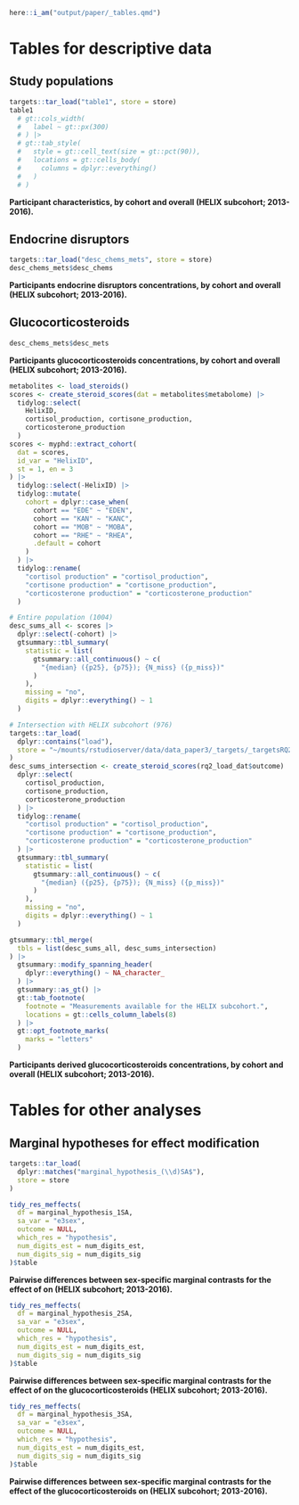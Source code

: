 <!-- title: "Tables" -->

<!-- format: -->
<!--   docx: -->
<!--     reference-doc: reference_document.docx -->

<!-- link-citations: true -->
<!-- linkcolor: blue -->

<!-- editor_options: -->
<!--   chunk_output_type: console -->

<!-- execute: -->
<!--   echo: false -->
<!--   warning: false -->
<!--   error: false -->
<!--   message: false -->

```r
here::i_am("output/paper/_tables.qmd")
```

# Tables for descriptive data

## Study populations

::: {#tbl-pop-desc}
```r
targets::tar_load("table1", store = store)
table1
  # gt::cols_width(
  #   label ~ gt::px(300)
  # ) |>
  # gt::tab_style(
  #   style = gt::cell_text(size = gt::pct(90)),
  #   locations = gt::cells_body(
  #     columns = dplyr::everything()
  #   )
  # )
```
**Participant characteristics, by cohort and overall (HELIX subcohort; 2013-2016).**
:::

## Endocrine disruptors

::: {#tbl-edc-desc}
```r
targets::tar_load("desc_chems_mets", store = store)
desc_chems_mets$desc_chems
```
**Participants endocrine disruptors concentrations, by cohort and overall (HELIX subcohort; 2013-2016).**
:::

## Glucocorticosteroids

::: {#tbl-met-desc}
```r
desc_chems_mets$desc_mets
```
**Participants glucocorticosteroids concentrations, by cohort and overall (HELIX subcohort; 2013-2016).**
:::

::: {#tbl-met-new-desc}
```r
metabolites <- load_steroids()
scores <- create_steroid_scores(dat = metabolites$metabolome) |>
  tidylog::select(
    HelixID,
    cortisol_production, cortisone_production,
    corticosterone_production
  )
scores <- myphd::extract_cohort(
  dat = scores,
  id_var = "HelixID",
  st = 1, en = 3
) |>
  tidylog::select(-HelixID) |>
  tidylog::mutate(
    cohort = dplyr::case_when(
      cohort == "EDE" ~ "EDEN",
      cohort == "KAN" ~ "KANC",
      cohort == "MOB" ~ "MOBA",
      cohort == "RHE" ~ "RHEA",
      .default = cohort
    )
  ) |>
  tidylog::rename(
    "cortisol production" = "cortisol_production",
    "cortisone production" = "cortisone_production",
    "corticosterone production" = "corticosterone_production"
  )

# Entire population (1004)
desc_sums_all <- scores |>
  dplyr::select(-cohort) |>
  gtsummary::tbl_summary(
    statistic = list(
      gtsummary::all_continuous() ~ c(
        "{median} ({p25}, {p75}); {N_miss} ({p_miss})"
      )
    ),
    missing = "no",
    digits = dplyr::everything() ~ 1
  )

# Intersection with HELIX subcohort (976)
targets::tar_load(
  dplyr::contains("load"),
  store = "~/mounts/rstudioserver/data/data_paper3/_targets/_targetsRQ2/"
)
desc_sums_intersection <- create_steroid_scores(rq2_load_dat$outcome) |>
  dplyr::select(
    cortisol_production,
    cortisone_production,
    corticosterone_production
  ) |>
  tidylog::rename(
    "cortisol production" = "cortisol_production",
    "cortisone production" = "cortisone_production",
    "corticosterone production" = "corticosterone_production"
  ) |>
  gtsummary::tbl_summary(
    statistic = list(
      gtsummary::all_continuous() ~ c(
        "{median} ({p25}, {p75}); {N_miss} ({p_miss})"
      )
    ),
    missing = "no",
    digits = dplyr::everything() ~ 1
  )

gtsummary::tbl_merge(
  tbls = list(desc_sums_all, desc_sums_intersection)
) |>
  gtsummary::modify_spanning_header(
    dplyr::everything() ~ NA_character_
  ) |>
  gtsummary::as_gt() |>
  gt::tab_footnote(
    footnote = "Measurements available for the HELIX subcohort.",
    locations = gt::cells_column_labels(8)
  ) |>
  gt::opt_footnote_marks(
    marks = "letters"
  )
```
**Participants derived glucocorticosteroids concentrations, by cohort and overall (HELIX subcohort; 2013-2016).**
:::

# Tables for other analyses

## Marginal hypotheses for effect modification

```r
targets::tar_load(
  dplyr::matches("marginal_hypothesis_(\\d)SA$"),
  store = store
)
```

::: {#tbl-hypothesis-1}
```r
tidy_res_meffects(
  df = marginal_hypothesis_1SA,
  sa_var = "e3sex",
  outcome = NULL,
  which_res = "hypothesis",
  num_digits_est = num_digits_est,
  num_digits_sig = num_digits_sig
)$table
```
**Pairwise differences between sex-specific marginal contrasts for the effect of \acr{edcs} on \acr{hitrtse} (HELIX subcohort; 2013-2016).**
:::

::: {#tbl-hypothesis-2}
```r
tidy_res_meffects(
  df = marginal_hypothesis_2SA,
  sa_var = "e3sex",
  outcome = NULL,
  which_res = "hypothesis",
  num_digits_est = num_digits_est,
  num_digits_sig = num_digits_sig
)$table
```
**Pairwise differences between sex-specific marginal contrasts for the effect of \acr{edcs} on the glucocorticosteroids (HELIX subcohort; 2013-2016).**
:::

::: {#tbl-hypothesis-3}
```r
tidy_res_meffects(
  df = marginal_hypothesis_3SA,
  sa_var = "e3sex",
  outcome = NULL,
  which_res = "hypothesis",
  num_digits_est = num_digits_est,
  num_digits_sig = num_digits_sig
)$table
```
**Pairwise differences between sex-specific marginal contrasts for the effect of the glucocorticosteroids on \acr{hitrtse} (HELIX subcohort; 2013-2016).**
:::
